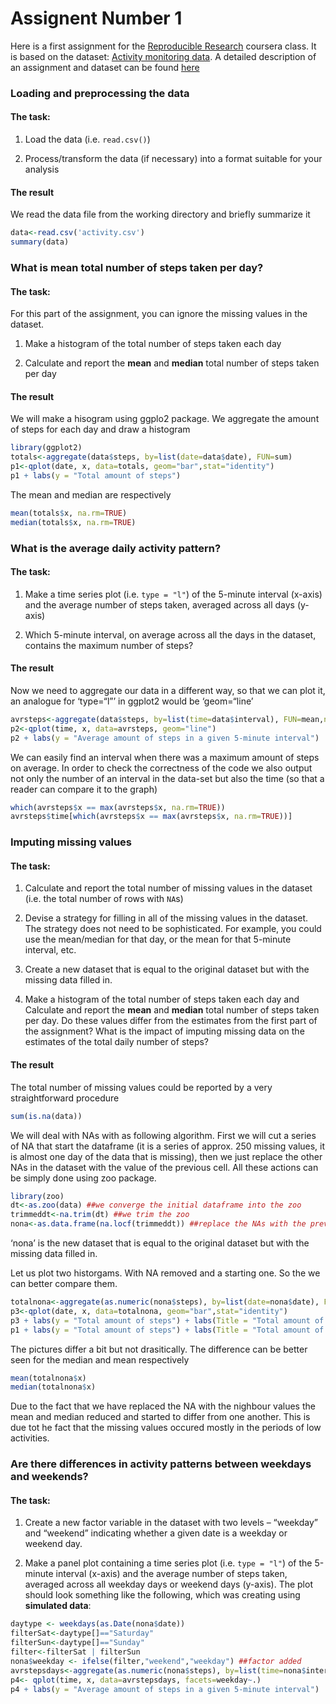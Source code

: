 Assignent Number 1
========================================================


Here is a first assignment for the [Reproducible Research](https://class.coursera.org/repdata-004) coursera class. It is based on the dataset: [Activity monitoring data](https://d396qusza40orc.cloudfront.net/repdata%2Fdata%2Factivity.zip). A detailed description of an assignment and dataset can be found [here](https://github.com/kr0niker/RepData_PeerAssessment1/blob/master/README.md)

### Loading and preprocessing the data
#### The task:

1. Load the data (i.e. `read.csv()`)

2. Process/transform the data (if necessary) into a format suitable for your analysis

#### The result

We read the data file from the working directory and briefly summarize it
```r
data<-read.csv('activity.csv')
summary(data)
```


### What is mean total number of steps taken per day?

#### The task:

For this part of the assignment, you can ignore the missing values in
the dataset.

1. Make a histogram of the total number of steps taken each day

2. Calculate and report the **mean** and **median** total number of steps taken per day

#### The result

We will make a hisogram using ggplo2 package. We aggregate the amount of steps for each day and draw a histogram
```r
library(ggplot2)
totals<-aggregate(data$steps, by=list(date=data$date), FUN=sum)
p1<-qplot(date, x, data=totals, geom="bar",stat="identity")
p1 + labs(y = "Total amount of steps")
```

The mean and median are respectively
```r
mean(totals$x, na.rm=TRUE)
median(totals$x, na.rm=TRUE)
```


### What is the average daily activity pattern?

#### The task:

1. Make a time series plot (i.e. `type = "l"`) of the 5-minute interval (x-axis) and the average number of steps taken, averaged across all days (y-axis)

2. Which 5-minute interval, on average across all the days in the dataset, contains the maximum number of steps?

#### The result

Now we need to aggregate our data in a different way, so that we can plot it, an analogue for 'type="l"' in ggplot2 would be 'geom="line' 

```r
avrsteps<-aggregate(data$steps, by=list(time=data$interval), FUN=mean,na.rm=TRUE)
p2<-qplot(time, x, data=avrsteps, geom="line")
p2 + labs(y = "Average amount of steps in a given 5-minute interval")
```

We can easily find an interval when there was a maximum amount of steps on average. In order to check the correctness of the code we also output not only the number of an interval in the data-set but also the time (so that a reader can compare it to the graph)

```r
which(avrsteps$x == max(avrsteps$x, na.rm=TRUE))
avrsteps$time[which(avrsteps$x == max(avrsteps$x, na.rm=TRUE))]
```


### Imputing missing values

#### The task:

1. Calculate and report the total number of missing values in the dataset (i.e. the total number of rows with `NA`s)

2. Devise a strategy for filling in all of the missing values in the dataset. The strategy does not need to be sophisticated. For example, you could use the mean/median for that day, or the mean for that 5-minute interval, etc.

3. Create a new dataset that is equal to the original dataset but with the missing data filled in.

4. Make a histogram of the total number of steps taken each day and Calculate and report the **mean** and **median** total number of steps taken per day. Do these values differ from the estimates from the first part of the assignment? What is the impact of imputing missing data on the estimates of the total daily number of steps?

#### The result

The total number of missing values could be reported by a very straightforward procedure
```r
sum(is.na(data))
```

We will deal with NAs with as following algorithm. First we will cut a series of NA that start the dataframe (it is a series of approx. 250 missing values, it is almost one day of the data that is missing), then we just replace the other NAs in the dataset with the value of the previous cell. All these actions can be simply done using zoo package.

```r
library(zoo)
dt<-as.zoo(data) ##we converge the initial dataframe into the zoo
trimmeddt<-na.trim(dt) ##we trim the zoo
nona<-as.data.frame(na.locf(trimmeddt)) ##replace the NAs with the previous values and convert the object back to the dataframe
```
'nona' is the new dataset that is equal to the original dataset but with the missing data filled in.

Let us plot two historgams. With NA removed and a starting one. So the we can better compare them.
```r
totalnona<-aggregate(as.numeric(nona$steps), by=list(date=nona$date), FUN=sum)
p3<-qplot(date, x, data=totalnona, geom="bar",stat="identity")
p3 + labs(y = "Total amount of steps") + labs(Title = "Total amount of steps NA removed")
p1 + labs(y = "Total amount of steps") + labs(Title = "Total amount of steps with NA")
```

The pictures differ a bit but not drasitically. The difference can be better seen for the median and mean respectively
```r
mean(totalnona$x)
median(totalnona$x)
```

Due to the fact that we have replaced the NA with the nighbour values the mean and median reduced and started to differ from one another. This is due tot he fact that the missing values occured mostly in the periods of low activities.


### Are there differences in activity patterns between weekdays and weekends?

#### The task:

1. Create a new factor variable in the dataset with two levels -- "weekday" and "weekend" indicating whether a given date is a weekday or weekend day.

2. Make a panel plot containing a time series plot (i.e. `type = "l"`) of the 5-minute interval (x-axis) and the average number of steps taken, averaged across all weekday days or weekend days (y-axis). The plot should look something like the following, which was creating using **simulated data**:

```r
daytype <- weekdays(as.Date(nona$date))
filterSat<-daytype[]=="Saturday" 
filterSun<-daytype[]=="Sunday"
filter<-filterSat | filterSun
nona$weekday <- ifelse(filter,"weekend","weekday") ##factor added
avrstepsdays<-aggregate(as.numeric(nona$steps), by=list(time=nona$interval, weekday=nona$weekday), FUN=mean)
p4<- qplot(time, x, data=avrstepsdays, facets=weekday~.)
p4 + labs(y = "Average amount of steps in a given 5-minute interval")
```

